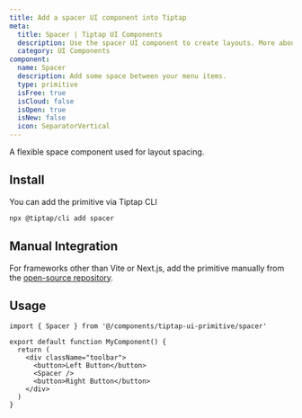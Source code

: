 ```yaml
---
title: Add a spacer UI component into Tiptap
meta:
  title: Spacer | Tiptap UI Components
  description: Use the spacer UI component to create layouts. More about the UI component in our documentation!
  category: UI Components
component:
  name: Spacer
  description: Add some space between your menu items.
  type: primitive
  isFree: true
  isCloud: false
  isOpen: true
  isNew: false
  icon: SeparatorVertical
---
```


A flexible space component used for layout spacing.

## Install

You can add the primitive via Tiptap CLI

```bash
npx @tiptap/cli add spacer
```

## Manual Integration

For frameworks other than Vite or Next.js, add the primitive manually from the [open-source repository](https://github.com/ueberdosis/tiptap-ui-components/tree/main/apps/web/src/components/tiptap-ui-primitive/spacer).

## Usage

```tsx
import { Spacer } from '@/components/tiptap-ui-primitive/spacer'

export default function MyComponent() {
  return (
    <div className="toolbar">
      <button>Left Button</button>
      <Spacer />
      <button>Right Button</button>
    </div>
  )
}
```

